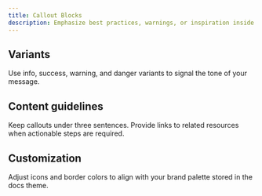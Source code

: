 ```yaml
---
title: Callout Blocks
description: Emphasize best practices, warnings, or inspiration inside AI Retro docs.
---
```


## Variants

Use info, success, warning, and danger variants to signal the tone of your message.

## Content guidelines

Keep callouts under three sentences. Provide links to related resources when actionable steps are required.

## Customization

Adjust icons and border colors to align with your brand palette stored in the docs theme.

